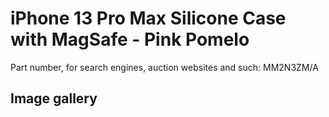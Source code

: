 
# iPhone 13 Pro Max Silicone Case with MagSafe - Pink Pomelo

Part number, for search engines, auction websites and such: MM2N3ZM/A

## Image gallery

<div style={{ width: "768px" }}>
  <GalleryComponent
    images={[
      {
        original: "/everysource/MM2N3.png",
        thumbnail: "/everypreview/MM2N3.png",
      },
      {
        original: "/everysource/MM2N3_AV1.png",
        thumbnail: "/everypreview/MM2N3_AV1.png",
      },
      {
        original: "/everysource/MM2N3_AV2.png",
        thumbnail: "/everypreview/MM2N3_AV2.png",
      },
      {
        original: "/everysource/MM2N3_AV3.png",
        thumbnail: "/everypreview/MM2N3_AV3.png",
      }
    ]}
  />
</div>